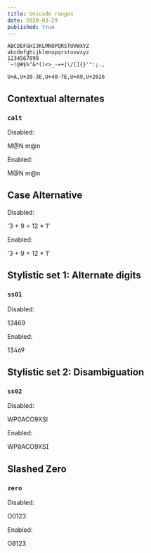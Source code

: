 ```yaml
---
title: Unicode ranges
date: 2020-03-29
published: true
---
```


```
ABCDEFGHIJKLMNOPQRSTUVWXYZ
abcdefghijklmnopqrstuvwxyz
1234567890
`~!@#$%^&*()<>_-=+|\/[]{}'":;.,
```

`U+A,U+20-3E,U+40-7E,U+A9,U+2026`

## Contextual alternates

### `calt`

Disabled: <p>M@N m@n</p>
Enabled: <p style="font-feature-settings: 'calt' 1">M@N m@n</p>

## Case Alternative

Disabled: <p>'3 + 9 = 12 * 1'</p>

Enabled: <p style="font-feature-settings: 'case' 1">'3 + 9 = 12 * 1'</p>

## Stylistic set 1: Alternate digits

### `ss01`

Disabled: <p>13469</p>
Enabled: <p style="font-feature-settings: 'ss01' 1">13469</p>

## Stylistic set 2: Disambiguation

### `ss02`

Disabled: <p>WP0ACO9XSI</p>
Enabled: <p style="font-feature-settings: 'ss02' 1">WP0ACO9XSI</p>

## Slashed Zero

### `zero`

Disabled: <p>O0123</p>
Enabled: <p style="font-feature-settings: 'zero'">O0123</p>
